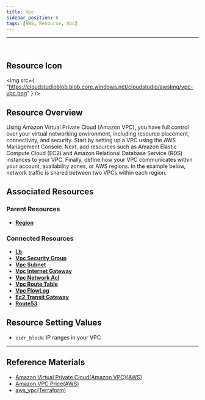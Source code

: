 ```yaml
---
title: Vpc
sidebar_position: 0
tags: [AWS, Resource, Vpc]
---
```


<hr />
<br />

## Resource Icon

<img
    src={
        "https://cloudstudioblob.blob.core.windows.net/cloudstudio/awsImg/vpc-vpc.png"
    }
/>

## Resource Overview

Using Amazon Virtual Private Cloud (Amazon VPC), you have full control over your virtual networking environment, including resource placement, connectivity, and security. 
Start by setting up a VPC using the AWS Management Console. Next, add resources such as Amazon Elastic Compute Cloud (EC2) and Amazon Relational Database Service (RDS) instances to your VPC. 
Finally, define how your VPC communicates within your account, availability zones, or AWS regions. In the example below, network traffic is shared between two VPCs within each region.

## Associated Resources

### Parent Resources

-   [**Region**](https://docs.cstudio.app/docs/resource/aws/Base/Region)

### Connected Resources

-   [**Lb**](https://docs.cstudio.app/en/docs/resource/aws/Lb/)
-   [**Vpc Security Group**](https://docs.cstudio.app/en/docs/resource/aws/Vpc/SecurityGroup)
-   [**Vpc Subnet**](https://docs.cstudio.app/docs/en/resource/aws/Vpc/Subnet)
-   [**Vpc Internet Gateway**](https://docs.cstudio.app/en/docs/resource/aws/Vpc/InternetGateway)
-   [**Vpc Network Acl**](https://docs.cstudio.app/en/docs/resource/aws/Vpc/NetworkAcl)
-   [**Vpc Route Table**](https://docs.cstudio.app/en/docs/resource/aws/Vpc/RouteTable)
-   [**Vpc FlowLog**](https://docs.cstudio.app/en/docs/resource/aws/Vpc/FlowLog)
-   [**Ec2 Transit Gateway**](https://docs.cstudio.app/en/docs/resource/aws/Ec2/TransitGateway)
-   [**Route53**](https://docs.cstudio.app/en/docs/resource/aws/Route53/)

## Resource Setting Values

-   `cidr_block`: IP ranges in your VPC

---

## Reference Materials

-   [Amazon Virtual Private Cloud(Amazon VPC)(AWS)](https://aws.amazon.com/ko/vpc/?nc2=type_a)
-   [Amazon VPC Price(AWS)](https://aws.amazon.com/ko/vpc/pricing/?refid=ap_card)
-   [aws_vpc(Terraform)](https://registry.terraform.io/providers/hashicorp/aws/latest/docs/resources/vpc)
